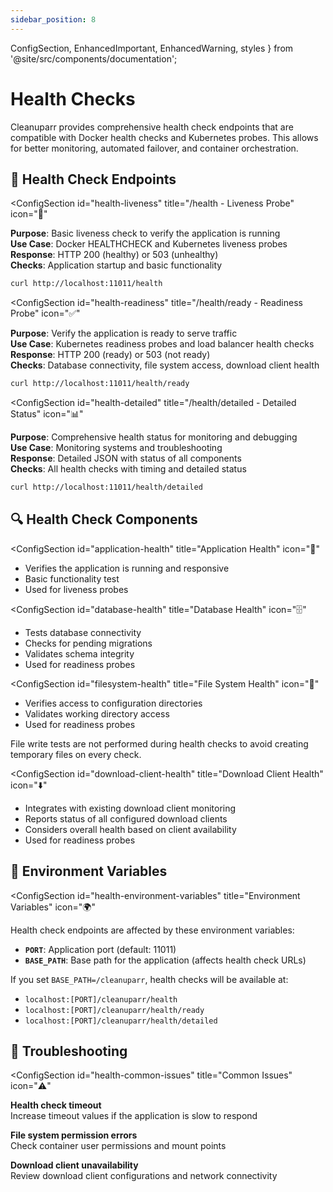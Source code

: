 ```yaml
---
sidebar_position: 8
---
```


  ConfigSection,
  EnhancedImportant,
  EnhancedWarning,
  styles
} from '@site/src/components/documentation';

# Health Checks

Cleanuparr provides comprehensive health check endpoints that are compatible with Docker health checks and Kubernetes probes. This allows for better monitoring, automated failover, and container orchestration.

<div className={styles.documentationPage}>

<div className={styles.section}>

<h2 className={styles.sectionTitle}>
  <span className={styles.sectionIcon}>🏥</span>
  Health Check Endpoints
</h2>

<ConfigSection
  id="health-liveness"
  title="/health - Liveness Probe"
  icon="💓"
>

**Purpose**: Basic liveness check to verify the application is running  
**Use Case**: Docker HEALTHCHECK and Kubernetes liveness probes  
**Response**: HTTP 200 (healthy) or 503 (unhealthy)  
**Checks**: Application startup and basic functionality

```bash
curl http://localhost:11011/health
```

</ConfigSection>

<ConfigSection
  id="health-readiness"
  title="/health/ready - Readiness Probe"
  icon="✅"
>

**Purpose**: Verify the application is ready to serve traffic  
**Use Case**: Kubernetes readiness probes and load balancer health checks  
**Response**: HTTP 200 (ready) or 503 (not ready)  
**Checks**: Database connectivity, file system access, download client health

```bash
curl http://localhost:11011/health/ready
```

</ConfigSection>

<ConfigSection
  id="health-detailed"
  title="/health/detailed - Detailed Status"
  icon="📊"
>

**Purpose**: Comprehensive health status for monitoring and debugging  
**Use Case**: Monitoring systems and troubleshooting  
**Response**: Detailed JSON with status of all components  
**Checks**: All health checks with timing and detailed status

```bash
curl http://localhost:11011/health/detailed
```

</ConfigSection>

</div>

<div className={styles.section}>

<h2 className={styles.sectionTitle}>
  <span className={styles.sectionIcon}>🔍</span>
  Health Check Components
</h2>

<ConfigSection
  id="application-health"
  title="Application Health"
  icon="🚀"
>

- Verifies the application is running and responsive
- Basic functionality test
- Used for liveness probes

</ConfigSection>

<ConfigSection
  id="database-health"
  title="Database Health"
  icon="🗄️"
>

- Tests database connectivity
- Checks for pending migrations
- Validates schema integrity
- Used for readiness probes

</ConfigSection>

<ConfigSection
  id="filesystem-health"
  title="File System Health"
  icon="📁"
>

- Verifies access to configuration directories
- Validates working directory access
- Used for readiness probes

<EnhancedImportant>
File write tests are not performed during health checks to avoid creating temporary files on every check.
</EnhancedImportant>

</ConfigSection>

<ConfigSection
  id="download-client-health"
  title="Download Client Health"
  icon="⬇️"
>

- Integrates with existing download client monitoring
- Reports status of all configured download clients
- Considers overall health based on client availability
- Used for readiness probes

</ConfigSection>

</div>

<div className={styles.section}>

<h2 className={styles.sectionTitle}>
  <span className={styles.sectionIcon}>🐳</span>
  Environment Variables
</h2>

<ConfigSection
  id="health-environment-variables"
  title="Environment Variables"
  icon="🌍"
>

Health check endpoints are affected by these environment variables:

- **`PORT`**: Application port (default: 11011)
- **`BASE_PATH`**: Base path for the application (affects health check URLs)

If you set `BASE_PATH=/cleanuparr`, health checks will be available at:
- `localhost:[PORT]/cleanuparr/health`
- `localhost:[PORT]/cleanuparr/health/ready`
- `localhost:[PORT]/cleanuparr/health/detailed`

</ConfigSection>

</div>

<div className={styles.section}>

<h2 className={styles.sectionTitle}>
  <span className={styles.sectionIcon}>🔧</span>
  Troubleshooting
</h2>

<ConfigSection
  id="health-common-issues"
  title="Common Issues"
  icon="⚠️"
>

**Health check timeout**  
Increase timeout values if the application is slow to respond

**File system permission errors**  
Check container user permissions and mount points

**Download client unavailability**  
Review download client configurations and network connectivity

</ConfigSection>

</div>

</div> 